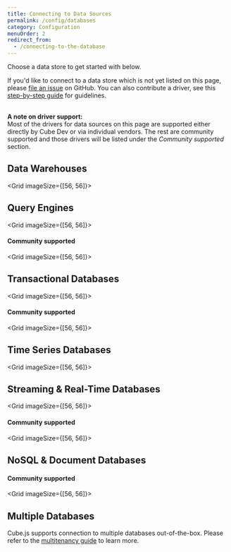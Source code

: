 ```yaml
---
title: Connecting to Data Sources
permalink: /config/databases
category: Configuration
menuOrder: 2
redirect_from:
  - /connecting-to-the-database
---
```


Choose a data store to get started with below.

<InfoBox>
  If you'd like to connect to a data store which is not yet listed on this page,
  please <a href="https://github.com/cube-js/cube.js/issues">file an issue</a> on GitHub.
  You can also contribute a driver, see this <a href="https://github.com/cube-js/cube.js/blob/master/CONTRIBUTING.md#implementing-driver">step-by-step guide</a> for guidelines.<br/><br/>
  
  <b>A note on driver support:</b><br/>
  Most of the drivers for data sources on this page are supported either directly by Cube Dev or via individual vendors. The rest are community supported and those drivers will be listed under the <em>Community supported</em> section. 
</InfoBox>

## Data Warehouses

<Grid imageSize={[56, 56]}>
  <GridItem
    url="databases/aws-redshift"
    imageUrl="https://raw.githubusercontent.com/cube-js/cube.js/master/packages/cubejs-playground/src/img/db/redshift.svg"
    title="Amazon Redshift"
  />
  <GridItem
    url="databases/clickhouse"
    imageUrl="https://raw.githubusercontent.com/cube-js/cube.js/master/packages/cubejs-playground/src/img/db/clickhouse.svg"
    title="ClickHouse"
  />
  <GridItem
    url="databases/firebolt"
    imageUrl="https://raw.githubusercontent.com/cube-js/cube.js/master/packages/cubejs-playground/src/img/db/firebolt.svg"
    title="Firebolt"
  />
  <GridItem
    url="databases/google-bigquery"
    imageUrl="https://raw.githubusercontent.com/cube-js/cube.js/master/packages/cubejs-playground/src/img/db/bigquery.svg"
    title="Google BigQuery"
  />
  <GridItem
    url="databases/snowflake"
    imageUrl="https://raw.githubusercontent.com/cube-js/cube.js/master/packages/cubejs-playground/src/img/db/snowflake.svg"
    title="Snowflake"
  />
</Grid>

## Query Engines

<Grid imageSize={[56, 56]}>
  <GridItem
    url="databases/aws-athena"
    imageUrl="https://raw.githubusercontent.com/cube-js/cube.js/master/packages/cubejs-playground/src/img/db/athena.svg"
    title="Amazon Athena"
  />
  <GridItem
    url="databases/databricks/jdbc"
    imageUrl="https://raw.githubusercontent.com/cube-js/cube.js/master/packages/cubejs-playground/src/img/db/databricks.svg"
    title="Databricks"
  />
  <GridItem
    url="databases/presto"
    imageUrl="https://raw.githubusercontent.com/cube-js/cube.js/master/packages/cubejs-playground/src/img/db/presto.svg"
    title="Presto"
  />
</Grid>  

#### Community supported

<Grid imageSize={[56, 56]}>
  <GridItem
    url="databases/hive-sparksql"
    imageUrl="https://raw.githubusercontent.com/cube-js/cube.js/master/packages/cubejs-playground/src/img/db/hive.svg"
    title="Hive/SparkSQL"
  />
</Grid>

## Transactional Databases

<Grid imageSize={[56, 56]}>
  <GridItem
    url="databases/mssql"
    imageUrl="https://raw.githubusercontent.com/cube-js/cube.js/master/packages/cubejs-playground/src/img/db/mssql.svg"
    title="MS SQL"
  />
  <GridItem
    url="databases/mysql"
    imageUrl="https://raw.githubusercontent.com/cube-js/cube.js/master/packages/cubejs-playground/src/img/db/mysql.svg"
    title="MySQL"
  />
  <GridItem
    url="databases/postgres"
    imageUrl="https://raw.githubusercontent.com/cube-js/cube.js/master/packages/cubejs-playground/src/img/db/postgres.svg"
    title="Postgres"
  />
</Grid>

#### Community supported

<Grid imageSize={[56, 56]}>
  <GridItem
    url="databases/oracle"
    imageUrl="https://raw.githubusercontent.com/cube-js/cube.js/master/packages/cubejs-playground/src/img/db/oracle.svg"
    title="Oracle"
  />  
  <GridItem
    url="databases/sqlite"
    imageUrl="https://raw.githubusercontent.com/cube-js/cube.js/master/docs/content/Configuration/Databases/sqlite.svg"
    title="SQLite"
  />
</Grid>

## Time Series Databases

<Grid imageSize={[56, 56]}>
  <GridItem
    url="databases/questdb"
    imageUrl="https://raw.githubusercontent.com/cube-js/cube.js/master/packages/cubejs-playground/src/img/db/questdb.svg"
    title="QuestDB"
  />
</Grid>

## Streaming & Real-Time Databases

<Grid imageSize={[56, 56]}>
  <GridItem
    url="databases/materialize"
    imageUrl="https://raw.githubusercontent.com/cube-js/cube.js/master/packages/cubejs-playground/src/img/db/materialize.svg"
    title="Materialize"
  />
</Grid>

#### Community supported

<Grid imageSize={[56, 56]}>
  <GridItem
    url="databases/druid"
    imageUrl="https://raw.githubusercontent.com/cube-js/cube.js/master/packages/cubejs-playground/src/img/db/druid.svg"
    title="Druid"
  />
</Grid>

## NoSQL & Document Databases

#### Community supported

<Grid imageSize={[56, 56]}>
  <GridItem
    url="databases/elasticsearch"
    imageUrl="https://raw.githubusercontent.com/cube-js/cube.js/master/docs/content/Configuration/Databases/elasticsearch.svg"
    title="Elasticsearch"
  />
  <GridItem
    url="databases/mongodb"
    imageUrl="https://raw.githubusercontent.com/cube-js/cube.js/master/packages/cubejs-playground/src/img/db/mongodb.svg"
    title="MongoDB"
  />
</Grid>

## Multiple Databases

Cube.js supports connection to multiple databases out-of-the-box. Please refer
to the [multitenancy guide][link-multitenancy] to learn more.

[link-multitenancy]: /multitenancy-setup
